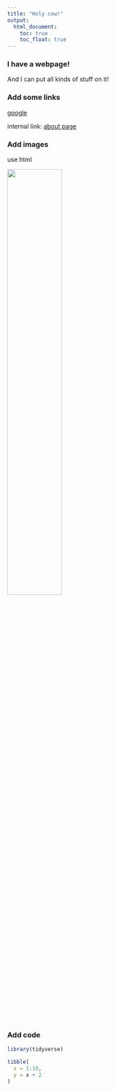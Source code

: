 ```yaml
---
title: "Holy cow!"
output:
  html_document:
    toc: true
    toc_float: true
---
```


### I have a webpage!

And I can put all kinds of stuff on it!

### Add some links

[google](https://www.google.com)

internal link: [about page](about.html)

### Add images

use html

<img src="images/figure1.jpg" style="width:50%">

### Add code

```r
library(tidyverse)

tibble(
  x = 1:10,
  y = x + 2
)
```


